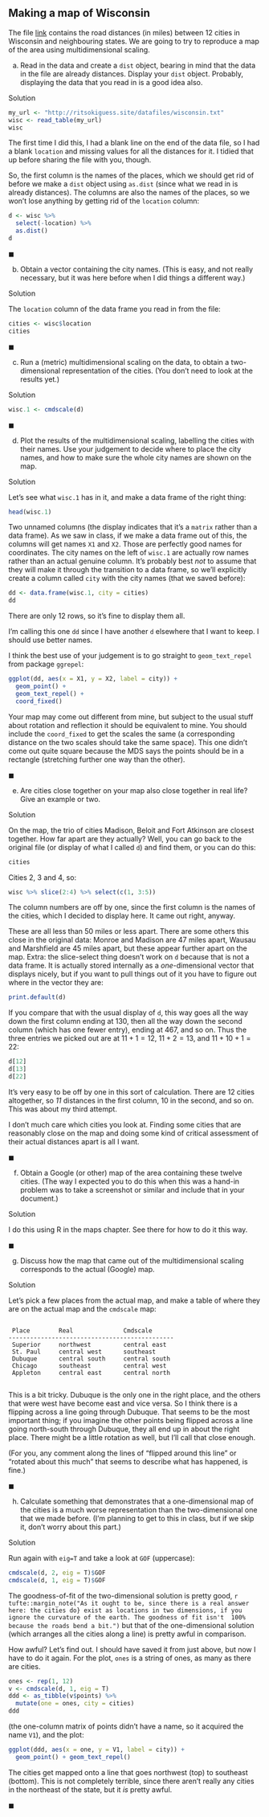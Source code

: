 ##  Making a map of Wisconsin


 The file
[link](http://ritsokiguess.site/datafiles/wisconsin.txt) contains
the road distances (in miles) between 12 cities in Wisconsin and
neighbouring states. We are going to try to reproduce a map of the
area using multidimensional scaling.


(a) Read in the data and create a `dist` object,
bearing in mind that the data in the file are already
distances. Display your `dist` object. Probably, displaying
the data that you read in is a good idea also.
 
Solution


```r
my_url <- "http://ritsokiguess.site/datafiles/wisconsin.txt"
wisc <- read_table(my_url)
wisc
```

       

The first time I did this, I had a blank line on the end of the data
file, so I had a blank `location` and missing values for all
the distances for it. I tidied that up before sharing the file with
you, though.

So, the first column is the names of the places, which we should get
rid of before we make a `dist` object using `as.dist`
(since what we read in is already distances). The columns are also the
names  of the places, so we won't lose anything by getting rid of the
`location` column:

```r
d <- wisc %>%
  select(-location) %>%
  as.dist()
d
```

 
 
$\blacksquare$

(b) Obtain a vector containing the city names. (This is easy,
and not really necessary, but it was here before when I did things
a different way.)
 
Solution


The `location` column of the data frame you read in
from the file:
```r
cities <- wisc$location
cities
```

       
 
$\blacksquare$

(c) Run a (metric) multidimensional scaling on the data, to
obtain a two-dimensional representation of the cities. (You
don't need to look at the results yet.)
 
Solution


```r
wisc.1 <- cmdscale(d)
```

       
 
$\blacksquare$

(d) Plot the results of the multidimensional scaling,
labelling the cities with their names. Use your judgement to
decide where to place the city names, and how to  make sure the
whole city names are shown on the map.
 
Solution


Let's see what `wisc.1` has in it, and make a data
frame of the right thing:
```r
head(wisc.1)
```

         
Two unnamed columns (the display indicates that it's a `matrix`
rather than a data frame). As we saw in class, if we make a data frame
out of this, the columns will get names `X1` and
`X2`. Those are perfectly good names for coordinates. The city
names on the left of `wisc.1` are actually row names rather
than an actual genuine column. It's probably best *not* to assume
that they will make it through the transition to a data frame, so
we'll explicitly create a column called `city` with the city
names (that we saved before):

```r
dd <- data.frame(wisc.1, city = cities)
dd
```

 

There are only 12 rows, so it's fine to display them all.

I'm calling this one `dd` since I have another `d`
elsewhere that I want to keep. I should use better names.

I think the best use of your judgement is to go straight to
`geom_text_repel` from package `ggrepel`:

```r
ggplot(dd, aes(x = X1, y = X2, label = city)) +
  geom_point() +
  geom_text_repel() +
  coord_fixed()
```

 

Your map may come out different from mine, but subject to the usual
stuff about rotation and reflection it should be equivalent to
mine. You should include the `coord_fixed` to get the scales
the same (a corresponding distance on the two scales should take the
same space). This one didn't come out quite square because the MDS
says the points should be in a rectangle (stretching further one way
than the other). 
 
$\blacksquare$

(e) Are cities close together on your map also close together
in real life? Give an example or two.
 
Solution


On the map, the trio of cities Madison, Beloit and Fort Atkinson
are closest together. How far apart are they actually? Well, you
can go back to the original file (or display of what I called
`d`) and find them, or you can do this:
```r
cities
```

     

Cities 2, 3 and 4, so:

```r
wisc %>% slice(2:4) %>% select(c(1, 3:5))
```

 

The column numbers are off by one, since the first column is the names
of the cities, which I decided to display here. It came out right, anyway.

These are all less than 50 miles or less apart. There are some others
this close in the original data: Monroe and Madison are 47 miles
apart, Wausau and Marshfield are 45 miles apart, but these appear
further apart on the map.
Extra: the slice-select thing doesn't work on `d` because that is not
a data frame. It is actually stored internally as a
*one*-dimensional vector that displays nicely, but if you want to
pull things out of it you have to figure out where in the vector they are:

```r
print.default(d)
```

 

If you compare that with the usual display of `d`, this way
goes all the way down the first column ending at 130, then all the way
down the second column (which has one fewer entry), ending at 467, and
so on. Thus the three entries we picked out are at $11+1=12$,
$11+2=13$, and $11+10+1=22$:

```r
d[12]
d[13]
d[22]
```

 

It's very easy to be off by one in this sort of calculation. There are
12 cities altogether, so *11* distances in the first column, 10
in the second, and so on. This was about my third attempt.

I don't much care which cities you look at. Finding some cities that
are reasonably close on the map and doing some kind of critical
 assessment of their actual distances apart is all I want. 
 

$\blacksquare$

(f) Obtain a Google (or other) map of the area containing these
twelve cities. (The way I expected you to do this when this was a
hand-in problem was to take a screenshot or similar and include that
in your document.)

 
Solution


I do this using R in the maps chapter. See there for how to do it this way.
 

$\blacksquare$

(g) Discuss how the map that came out of the multidimensional
scaling corresponds to the actual (Google) map.

 
Solution


Let's pick a few places from the actual map, and make a table of
where they are on the actual map and the `cmdscale` map:

```

 Place        Real              Cmdscale       
----------------------------------------------
 Superior     northwest         central east   
 St. Paul     central west      southeast      
 Dubuque      central south     central south  
 Chicago      southeast         central west   
 Appleton     central east      central north  


```


This is a bit tricky. Dubuque is the only one in the right place, and
the others that were west have become east and vice versa. So I think
there is a flipping across a line going through Dubuque. That seems to
be the most important thing; if you imagine the other points being
flipped across a line going north-south through Dubuque, they all end
up in about the right place. There might be a little rotation as well,
but I'll call that close enough.

(For you, any comment along the lines of "flipped around this line"
or "rotated about this much" that seems to describe what has happened, is
fine.)
 

$\blacksquare$

(h) Calculate something that demonstrates that a one-dimensional
map of the cities is a much worse representation than the
two-dimensional one that we made before. (I'm planning to get to this
in class, but if we skip it, don't worry about this part.)

 
Solution


Run again with `eig=T` and take a look at `GOF` (uppercase):
```r
cmdscale(d, 2, eig = T)$GOF
cmdscale(d, 1, eig = T)$GOF
```

   

The goodness-of-fit of the two-dimensional solution is pretty
good,
`r tufte::margin_note("As it ought to be, since there is a real answer  here: the cities do} exist as locations in two dimensions, if you ignore the curvature of the earth. The goodness of fit isn't  100% because the roads bend a bit.")`
but that of the one-dimensional solution (which arranges all the
cities along a line) is pretty awful in comparison.

How awful? Let's find out. I should have saved it from just above, but
now I have to do it again. For the plot, `ones` is a string of
ones, as many as there are cities.

```r
ones <- rep(1, 12)
v <- cmdscale(d, 1, eig = T)
ddd <- as_tibble(v$points) %>%
  mutate(one = ones, city = cities)
ddd
```

 

(the one-column matrix of points didn't have a name, so it acquired
the name `V1`), and the plot:

```r
ggplot(ddd, aes(x = one, y = V1, label = city)) +
  geom_point() + geom_text_repel()
```

 

The cities get mapped onto a line that goes northwest (top) to
southeast (bottom). This is not completely terrible, since there
aren't really any cities in the northeast of the state, but it *is*
pretty awful.
 
$\blacksquare$



